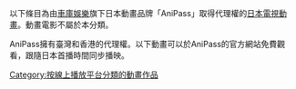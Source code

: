 以下條目為由[[車庫娛樂|車庫娛樂]]旗下日本動畫品牌「AniPass」取得代理權的[[日本電視動畫|日本電視動畫]]。動畫電影不屬於本分類。

AniPass擁有臺灣和香港的代理權。以下動畫可以於AniPass的官方網站免費觀看，跟隨日本首播時間同步播映。

[[Category:按線上播放平台分類的動畫作品|Category:按線上播放平台分類的動畫作品]]
